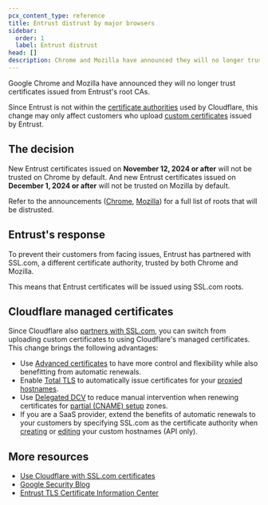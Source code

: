 ```yaml
---
pcx_content_type: reference
title: Entrust distrust by major browsers
sidebar:
  order: 1
  label: Entrust distrust
head: []
description: Chrome and Mozilla have announced they will no longer trust Entrust certificates. Read about this change and how you can use Cloudflare to reduce impact.
---
```



Google Chrome and Mozilla have announced they will no longer trust certificates issued from Entrust's root CAs.

Since Entrust is not within the [certificate authorities](/ssl/reference/certificate-authorities/) used by Cloudflare, this change may only affect customers who upload [custom certificates](/ssl/edge-certificates/custom-certificates/) issued by Entrust.

## The decision

New Entrust certificates issued on **November 12, 2024 or after** will not be trusted on Chrome by default. And new Entrust certificates issued on **December 1, 2024 or after** will not be trusted on Mozilla by default.

Refer to the announcements ([Chrome](https://security.googleblog.com/2024/06/sustaining-digital-certificate-security.html), [Mozilla](https://groups.google.com/a/mozilla.org/g/dev-security-policy/c/jCvkhBjg9Yw?pli=1)) for a full list of roots that will be distrusted.

## Entrust's response

To prevent their customers from facing issues, Entrust has partnered with SSL.com, a different certificate authority, trusted by both Chrome and Mozilla.

This means that Entrust certificates will be issued using SSL.com roots.

## Cloudflare managed certificates

Since Cloudflare also [partners with SSL.com](/ssl/reference/certificate-authorities/), you can switch from uploading custom certificates to using Cloudflare's managed certificates. This change brings the following advantages:

* Use [Advanced certificates](/ssl/edge-certificates/advanced-certificate-manager/) to have more control and flexibility while also benefitting from automatic renewals.
* Enable [Total TLS](/ssl/edge-certificates/additional-options/total-tls/) to automatically issue certificates for your [proxied hostnames](/dns/manage-dns-records/reference/proxied-dns-records/).
* Use [Delegated DCV](/ssl/edge-certificates/changing-dcv-method/methods/delegated-dcv/) to reduce manual intervention when renewing certificates for [partial (CNAME) setup](/dns/zone-setups/partial-setup/) zones.
* If you are a SaaS provider, extend the benefits of automatic renewals to your customers by specifying SSL.com as the certificate authority when [creating](/api/resources/custom_hostnames/methods/create/) or [editing](/api/resources/custom_hostnames/methods/edit/) your custom hostnames (API only).

## More resources

* [Use Cloudflare with SSL.com certificates](/ssl/reference/certificate-authorities/)
* [Google Security Blog](https://security.googleblog.com/2024/06/sustaining-digital-certificate-security.html)
* [Entrust TLS Certificate Information Center](https://www.entrust.com/tls-certificate-information-center)

